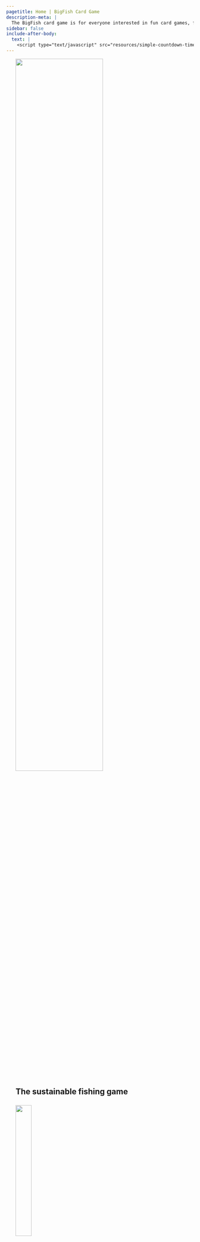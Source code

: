 ```yaml
---
pagetitle: Home | BigFish Card Game
description-meta: |
  The BigFish card game is for everyone interested in fun card games, fishing or marine life. Best for 2-5 players, suitable for ages 10+.
sidebar: false
include-after-body:
  text: |
    <script type="text/javascript" src="resources/simple-countdown-timer/dist/script.js"></script>
---
```


<!-- START SPECIAL BIGFISH BANNER SECTION -->
:::::: {.grid .justify-contents-evenly .align-items-center .column-screen .hero-img .hero-strip-homepage}
::: {.g-col-12 .g-col-md-6 style="margin-left: 5%;"}
::: maintitle
<!-- # BigFish {.maintitle} -->
![](resources/images/BigFish_orange.png){width="70%"}
:::

::: new-subtitle
## The sustainable fishing game {.newsubtitle}
:::

<!-- style="font-size: 1.45em; -->
::: {.grid .justify-contents-evenly .align-items-center .text-center .new-banner-text style="margin-bottom: 5%; margin-top: 5%;"}
::: {.g-col-6}
![](resources/icons/children-solid-orange.svg){width="30%"}

**Suitable for ages 10+**
:::

::: g-col-6
![](resources/icons/users-line-solid-orange.svg){width="30%"}

**Best for 2-5 players**
:::
:::
:::

::: {.g-col-12 .g-col-md-6 .text-center}
![](resources/images/Bigfish-logo.png){width="75%"}
:::
::::::
<!-- END SPECIAL BIGFISH BANNER SECTION -->

<!-- This column-page extends through the tagline, crowdfunding and timer sections -->
::::::::::::::: {.column-screen style="margin-left: 2em; margin-right: 2em;" .feature-text }

::: {.p .spacer-3em}
The BigFish card game is for everyone interested in fun card games, fishing or marine life.

To win the game you must find the best fishing strategy to collect points from catching fish, while keeping your fishing spot healthy and protected from natural disasters and other players. 
:::

<!-- Edits required: three photos should go below the text introducing the game (above) - GameOnSand2Sm.jpg and two photos of people playing on the beach. Then the other four photos should ideally go on each side of the crowdfunding campaign section, to make it very clear what people get if they pledge. Also, at the moment the font and font style is different here compared to what is below (line spacing differs, etc). This font should be a bigger but same style -->
<!-- Done Tormey 04-07-24 -->


::::::: {.grid .justify-contents-evenly .align-items-center .gap-3 .spacer-2em}
::: {.g-col-6 .g-col-md-4 .text-center .img-container}
![](resources/images/PlayingGame1a-cropped.jpg)
:::

::: {.g-col-6 .g-col-md-4 .text-center .img-container}
![](resources/images/GameOnSand2Sm.jpg)
:::

::: {.g-col-12 .g-col-md-4 .text-center .img-container}
![](resources/images/PlayingGame2.jpg)
:::
:::::::

:::::: {.grid .justify-contents-evenly .align-items-center}
::::: {.g-col-12 .g-col-md-3 .text-center .img-container}
![](resources/images/PlayingGame4-16x9.jpg)
<br><br>
![](resources/images/ShelfishReefCard-16x9.jpg)
:::::

::::: {.g-col-12 .g-col-md-6 .text-center .img-container}
::: p
## Crowdfunding! {style="color: var(--bs-accent);"}
:::

::: {.text-center} 
Get your own copy of the game and support education on sustainable fishing and marine life. 

All proceeds from the crowdfunding campaign will go for outreach activities and developing the game further. We will aim to have the game available in shops, but this is not certain. Which means that **crowdfunding** is the best way to secure your own copy of the game and other great rewards. 

The campaign will launch on **September 15, 2024**.
:::

::: text-center
[Crowdfunding page](https://bigfishcardgame.com){.btn .btn-secondary}
:::
:::::

::::: {.g-col-12 .g-col-md-3 .text-center .img-container}
![](resources/images/GameOnSandSm-16x9.jpg)
<br><br>
![](resources/images/WhaleCard-16x9.jpg)
:::::

::::::

<!-- begin timer grid -->
:::::: {.grid .text-center .justify-contents-evenly .align-items-center .homepage-p .my-2 .mx-5 .px-5 .timerBox}
::::: {.g-col-6 .g-start-4 .g-col-md-2}
<h2 class="timertext" id="days">DD</h2>

### DAYS {.text-center .timerlabel .unlisted}
:::::

::::: {.g-col-1 .g-col-md-1 style="max-width: max(0px, calc((100vw - 750px)*999)); overflow: hidden;"}
<h2 class="timertext">:</h2>
:::::

::::: {.g-col-6 .g-start-4 .g-col-md-2}
<h2 class="timertext" id="hours">HH</h2>

### HOURS {.text-center .timerlabel .unlisted}
:::::

::::: {.g-col-1 .g-col-md-1 style="max-width: max(0px, calc((100vw - 750px)*999)); overflow: hidden;"}
<h2 class="timertext">:</h2>
:::::

::::: {.g-col-6 .g-start-4 .g-col-md-2}
<h2 class="timertext" id="minutes">MM</h2>

### MINS {.text-center .timerlabel .unlisted}
:::::

::::: {.g-col-1 .g-col-md-1 style="max-width: max(0px, calc((100vw - 750px)*999)); overflow: hidden;"}
<h2 class="timertext">:</h2>

<!-- ### : {.text-center .timerlabel style="color: var(--bs-body-bg);" .unlisted} -->
:::::

::::: {.g-col-6 .g-start-4 .g-col-md-3}
<h2 class="timertext" id="seconds">SS</h2>

### SECS {.text-center .timerlabel .unlisted}
:::::
::::::
<!-- end timer grid -->

::: {.text-center .spacer-1em} 
Would you like to be reminded about the crowdfunding launch? You can get the game, expansion pack, prints of amazing fish drawings signed by the artist, t-shirt and other prizes. Subscribe to our newsletter. You will get a max of one email per month and two reminders about the crowdfunding start. 
:::

::: text-center
[Subscribe to news](https://forms.office.com/r/wVcaiUSxNF){.btn .btn-secondary}
:::

<!-- end of column-screen section -->
:::::::::::::::

<!-- Playing the Game section has its own grid that spans the screen  -->
::::::::::: {.grid .justify-contents-evenly .align-items-center .homepage-p .column-screen .my-5}
:::::::: {.g-col-12 .g-col-md-12 .g-col-lg-8 .mx-5 .my-3}
## Playing the game

::::: {.grid .justify-contents-evenly .align-items-center}
::: {.g-col-12 .g-col-sm-6 .g-col-md-4 .g-col-xxl-2 .text-center .img-container .my-2}
![](resources/images/cooler-no-text.jpg){width="75%"}
:::

::: {.g-col-12 .g-col-sm-6 .g-col-md-8 .g-col-xxl-10}
Big fish are worth more points than small fish, so players want to catch them. But the presence of big fish also allows players to draw new cards, spawn new fish and also grow them. The player has to find a balance between collecting points by catching fish and preserving big fish for good fishing opportunities in the future. 
:::

::: {.g-col-12 .g-col-sm-6 .g-col-md-4 .g-col-xxl-2 .text-center .img-container .my-2}
![](resources/images/cards/wild-cards/illegal-fishing.jpg){.image-card width="75%"}
:::

::: {.g-col-12 .g-col-sm-6 .g-col-md-8 .g-col-xxl-10}
In addition to fishing, other natural and human-induced events occur throughout the game: fisheries research, poor water quality, citizen science, illegal fishing, ocean acidification, sea urchin arrival and others.
:::

::: {.g-col-12 .g-col-sm-6 .g-col-md-4 .g-col-xxl-2 .text-center .img-container .my-2}
![](resources/images/Bigfish-logo.png)
:::

::: {.g-col-12 .g-col-sm-6 .g-col-md-8 .g-col-xxl-10}
These events create unpredictability and new challenges. Players can partly protect their fishing spots by finding the best game strategy. 
:::

::: {.g-col-12 .text-center .img-container style="margin-bottom: 1em; margin-top: 0.5em;"}
[Read the Rules](pages/rules.qmd){.btn .btn-secondary}
:::
:::::
::::::::

<!-- "align-self-end" aligns the picture column vertically to the end (bottom) of the rest of the grid -->
::: {.g-col-12 .g-col-lg-4 .img-container .align-self-end}
![](resources/images/pretty-pics/RockyCape.jpg)
:::

:::::::::::
<!-- end of Playing the Game section grid -->

:::::::::::: {.column-screen}
::: {.homepage-p .text-center .column-page style="font-size: 1.5em; margin-bottom: 1.5em;"}
## Main messages 

<!-- Edits needed: we need to have a wide space after this text below and the flathead photo and messages. I tried to add margin bottom after the font size style, but it does not work  -->
<!-- Done Tormey 04-07-24 -->

<!-- To win the game you need a good strategy and luck. There is always an element of chance, but a good fisher and player knows how to get their luck. In this game you need to think about the long term strategy! The game has three main messages: -->

We developed the game because we love fun card games and we love the ocean. We also love big fish. 
:::

<!-- begin main messages picture and text grid -->
:::::: {.grid .justify-contents-evenly .align-items-center .homepage-p .column-screen}
::: {.g-col-12 .g-col-md-12 .g-col-xl-6 .img-container}
![](resources/images/pretty-pics/flathead-small.jpg)
:::

::: {.g-col-12 .g-col-md-12 .g-col-xl-5 .mx-2}
### 1. Big fish are important

Preserving the big fish in the oceans, lakes and rivers is important for fish reproduction and resilience, ecosystem balance, for the fun of fishing, or simply because big fish are beautiful.

### 2. Big fish are mostly gone

Due to commercial and recreational fishing, big fish have mostly vanished from oceans, rivers and lakes.

### 3. Big fish can return

Fish grow relatively fast and if we take the right actions, we can restore them within our lifetimes and enjoy their beauty and benefits again.
:::
::::::
::::::::::::

::: {.column-page .text-center .homepage-p .spacer-3em}
<!-- BigFish has been created by a passionate team who wish players to know more, care more, and contribute. -->

[Explore the Science](pages/wildcards.qmd){.btn .btn-secondary}
:::

<!-- begin Who We Are grid -->
:::::: {.grid .justify-contents-evenly .align-items-center .spacer-5rem .homepage-p .column-screen style="padding-left: 2.5em; padding-right: 2.5em;"}
::: {.g-col-12 .g-col-lg-8}
## Who we are {#sec-about style="margin-top: 0.5em;"}

This game has been developed by the Institute of Marine and Antarctic Sciences, University of Tasmania team, led by Matt Testoni, Asta Audzijonyte and Amy Coghlan. All artwork is original and produced by Amy Coghlan (drawings), Matt Testoni (photos, design) and Stacey McCormack (design).

Game testing, advice, interesting facts and many other details have been provided by many researchers, naturalists, students, friends, anglers, divers and game enthusiasts. Thank you.

::: text-center
[Contact us](mailto:info@fishsizeproject.org){.h3 .btn .btn-secondary}
:::
:::

::: {.g-col-12 .g-col-lg-4 .text-center}
![](resources/images/matt.png){.headshot} 
![](resources/images/amy.jpg){.headshot} 

![](resources/images/asta.jpg){.headshot} 
![](resources/images/pretty-pics/blue-Grouper-1-small.jpg){.headshot} 
:::

<!-- ::: g-col-12 -->
<!-- ### Contact us -->

<!-- If you would like to learn more about our work, adapt the game to your ecosystem, apply the game to your teaching or support our work please contact us at [info\@fishsizeproject.org](mailto:info@fishsizeproject.org). -->
<!-- ::: -->
::::::

<!-- Begin column-page section for Supporter -->
::::::::::::::: {.column-screen style="padding-left: 2.5em; padding-right: 2.5em;" .feature-text}

## Supporters

:::: {.grid .justify-contents-evenly .align-items-center .gap-3 .homepage-p}
::: {.g-col-6 .text-center .img-container .px-1 style="font-size: 1.5em;"}
*Pew Fellowship in Marine Conservation*
:::

::: {.g-col-6 .text-center .px-1 .img-container}
![](resources/images/CMS.png)
:::

<!-- ::: {.g-col-3 .text-center .img-container} -->
<!-- Your logo here! -->
<!-- ::: -->

::: {.g-col-12 .text-center}
**You can support the game** by pledging on our crowdfunding or by contacting us. 

If you would like to sponsor a card, representing your organisation or initiative, get in touch and we will discuss. We will only include cards that are truly important for sustainable fisheries and marine ecosystems. 
:::

::: {.g-col-12 .g-col-lg-6 .text-center}
[Pledge](pages/how-to-buy.qmd){.btn .btn-secondary}
:::

::: {.g-col-12 .g-col-lg-6 .text-center}
[Contact us](mailto:info@fishsizeproject.org){.btn .btn-secondary}
:::

::::

<!-- end of column-page section -->
:::::::::::::::


<!-- ::: text-center -->
<!-- [How to Buy](pages/how-to-buy.qmd){.h3 .btn .btn-secondary} -->
<!-- ::: -->
<!-- ::: -->

<!-- ::: g-col-12 -->
<!-- ::: {.grid .justify-contents-evenly .align-items-center} -->
<!-- ::: g-col-2 -->
<!-- ![](https://placehold.co/200x200) -->
<!-- ::: -->

<!-- ::: g-col-2 -->
<!-- ![](https://placehold.co/200x200) -->
<!-- ::: -->

<!-- ::: g-col-2 -->
<!-- ![](https://placehold.co/200x200) -->
<!-- ::: -->

<!-- ::: g-col-2 -->
<!-- ![](https://placehold.co/200x200) -->
<!-- ::: -->

<!-- ::: g-col-2 -->
<!-- ![](https://placehold.co/200x200) -->
<!-- ::: -->

<!-- ::: g-col-2 -->
<!-- ![](https://placehold.co/200x200) -->
<!-- ::: -->
<!-- ::: -->
<!-- ::: -->
<!-- ::: -->
